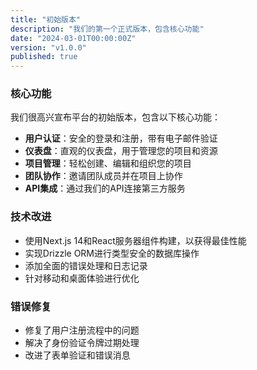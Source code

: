 ```yaml
---
title: "初始版本"
description: "我们的第一个正式版本，包含核心功能"
date: "2024-03-01T00:00:00Z"
version: "v1.0.0"
published: true
---
```


### 核心功能

我们很高兴宣布平台的初始版本，包含以下核心功能：

- **用户认证**：安全的登录和注册，带有电子邮件验证
- **仪表盘**：直观的仪表盘，用于管理您的项目和资源
- **项目管理**：轻松创建、编辑和组织您的项目
- **团队协作**：邀请团队成员并在项目上协作
- **API集成**：通过我们的API连接第三方服务

### 技术改进

- 使用Next.js 14和React服务器组件构建，以获得最佳性能
- 实现Drizzle ORM进行类型安全的数据库操作
- 添加全面的错误处理和日志记录
- 针对移动和桌面体验进行优化

### 错误修复

- 修复了用户注册流程中的问题
- 解决了身份验证令牌过期处理
- 改进了表单验证和错误消息 